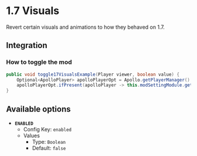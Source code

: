 # 1.7 Visuals

Revert certain visuals and animations to how they behaved on 1.7.

## Integration

### How to toggle the mod

```java
public void toggle17VisualsExample(Player viewer, boolean value) {
    Optional<ApolloPlayer> apolloPlayerOpt = Apollo.getPlayerManager().getPlayer(viewer.getUniqueId());
    apolloPlayerOpt.ifPresent(apolloPlayer -> this.modSettingModule.getOptions().set(apolloPlayer, ModOneSevenVisuals.ENABLED, value));
}
```

## Available options

- __`ENABLED`__
    - Config Key: `enabled`
    - Values
        - Type: `Boolean`
        - Default: `false`

